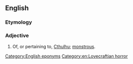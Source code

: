 ==English==

===Etymology===
{{suffix|en|Cthulhu|ic}}

===Adjective===
{{en-adj}}

# Of, or pertaining to, [[Cthulhu]]; [[monstrous]].

[[Category:English eponyms]]
[[Category:en:Lovecraftian horror]]
